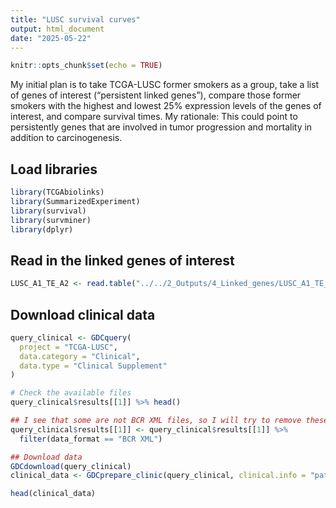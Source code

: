 ```yaml
---
title: "LUSC survival curves"
output: html_document
date: "2025-05-22"
---
```


```r
knitr::opts_chunk$set(echo = TRUE)
```


My initial plan is to take TCGA-LUSC former smokers as a group, take a list of genes of interest ("persistent linked genes"), compare those former smokers with the highest and lowest 25% expression levels of the genes of interest, and compare survival times. My rationale: This could point to persistently genes that are involved in tumor progression and mortality in addition to carcinogenesis.

## Load libraries
```r
library(TCGAbiolinks)
library(SummarizedExperiment)
library(survival)
library(survminer)
library(dplyr)
```

## Read in the linked genes of interest
```r

LUSC_A1_TE_A2 <- read.table("../../2_Outputs/4_Linked_genes/LUSC_A1_TE_A2_20250514.txt")

```


## Download clinical data
```r

query_clinical <- GDCquery(
  project = "TCGA-LUSC",
  data.category = "Clinical",
  data.type = "Clinical Supplement"
)

# Check the available files
query_clinical$results[[1]] %>% head()

## I see that some are not BCR XML files, so I will try to remove these
query_clinical$results[[1]] <- query_clinical$results[[1]] %>%
  filter(data_format == "BCR XML")

## Download data
GDCdownload(query_clinical)
clinical_data <- GDCprepare_clinic(query_clinical, clinical.info = "patient")

head(clinical_data)

```
